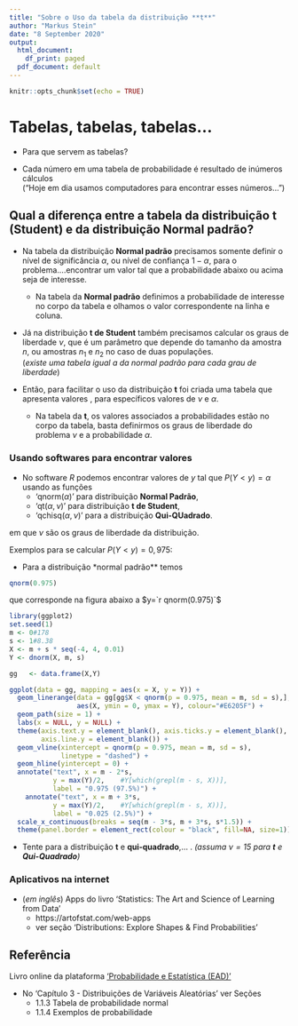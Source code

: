 ```yaml
---
title: "Sobre o Uso da tabela da distribuição **t**"
author: "Markus Stein"
date: "8 September 2020"
output:
  html_document:
    df_print: paged
  pdf_document: default
---
```


```r
knitr::opts_chunk$set(echo = TRUE)
```

# Tabelas, tabelas, tabelas...
* Para que servem as tabelas?  

* Cada número em uma tabela de probabilidade é resultado de inúmeros cálculos  
("Hoje em dia usamos computadores para encontrar esses números...")  

## Qual a diferença entre a tabela da distribuição **t  (Student)** e da distribuição **Normal padrão**?

* Na tabela da distribuição **Normal padrão** precisamos somente definir o nível de significância $\alpha$, ou nível de confiança $1-\alpha$, para o problema....encontrar um valor tal que a probabilidade abaixo ou acima seja de interesse.  
    + Na tabela da **Normal padrão** definimos a probabilidade de interesse no corpo da tabela e olhamos o valor correspondente na linha e coluna.  

* Já na distribuição **t de Student** também precisamos calcular os graus de liberdade $\nu$, que é um parâmetro que depende do tamanho da amostra $n$, ou amostras $n_1$ e $n_2$ no caso de duas populações.  
(*existe uma tabela igual a da normal padrão para cada grau de liberdade*)

* Então, para facilitar o uso da distribuição **t** foi criada uma tabela que apresenta valores , para específicos valores de $\nu$ e $\alpha$.
    + Na tabela da **t**, os valores associados a probabilidades estão no corpo da tabela, basta definirmos os graus de liberdade do problema $\nu$ e a probabilidade $\alpha$.  


### Usando softwares para encontrar valores
* No software *R* podemos encontrar valores de $y$ tal que $P(Y < y) = \alpha$ usando as funções   
    + 'qnorm($\alpha$)' para distribuição **Normal Padrão**,  
    + 'qt($\alpha, \nu$)' para distribuição **t de Student**,    
    + 'qchisq($\alpha, \nu$)' para a distribuição **Qui-QUadrado**.  


em que $\nu$ são os graus de liberdade da distribuição.  

\clearpage
Exemplos para se calcular $P(Y < y) = 0,975$:

* Para a distribuição *normal padrão** temos

```r
qnorm(0.975)
```

que corresponde na figura abaixo a $y=`r qnorm(0.975)`$  

```r
library(ggplot2)
set.seed(1)
m <- 0#178
s <- 1#8.38
X <- m + s * seq(-4, 4, 0.01)
Y <- dnorm(X, m, s)

gg   <- data.frame(X,Y)

ggplot(data = gg, mapping = aes(x = X, y = Y)) + 
  geom_linerange(data = gg[gg$X < qnorm(p = 0.975, mean = m, sd = s),], 
                 aes(X, ymin = 0, ymax = Y), colour="#E6205F") + 
  geom_path(size = 1) +
  labs(x = NULL, y = NULL) + 
  theme(axis.text.y = element_blank(), axis.ticks.y = element_blank(), 
        axis.line.y = element_blank()) + 
  geom_vline(xintercept = qnorm(p = 0.975, mean = m, sd = s), 
             linetype = "dashed") + 
  geom_hline(yintercept = 0) + 
  annotate("text", x = m - 2*s, 
           y = max(Y)/2,    #Y[which(grepl(m - s, X))], 
           label = "0.975 (97.5%)") + 
    annotate("text", x = m + 3*s, 
           y = max(Y)/2,    #Y[which(grepl(m - s, X))], 
           label = "0.025 (2.5%)") + 
  scale_x_continuous(breaks = seq(m - 3*s, m + 3*s, s*1.5)) +
  theme(panel.border = element_rect(colour = "black", fill=NA, size=1))
```


* Tente para a distribuição **t** e **qui-quadrado**,... . *(assuma $\nu = 15$ para **t** e **Qui-Quadrado**)*

### Aplicativos na internet  

* (*em inglês*) Apps do livro 'Statistics: The Art and Science of Learning from Data'
    + https://artofstat.com/web-apps
    + ver seção 'Distributions: Explore Shapes & Find Probabilities'

<!-- https://www.statsandr.com/blog/ - blog com analises... -->


## Referência

Livro online da plataforma ['Probabilidade e Estatística (EAD)'](https://www.ufrgs.br/probabilidade-estatistica/livro/index.html)  

* No 'Capítulo 3 - Distribuições de Variáveis Aleatórias' ver Seções   
    + 1.1.3 Tabela de probabilidade normal   
    + 1.1.4 Exemplos de probabilidade  
